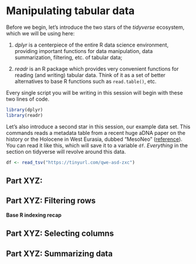 # Manipulating tabular data

Before we begin, let's introduce the two stars of the _tidyverse_ ecosystem,
which we will be using here:

1. _dplyr_ is a centerpiece of the entire R data science environment, providing
important functions for data manipulation, data summarization, filtering, etc.
of tabular data;

2. _readr_ is an R package which provides very convenient functions for reading
(and writing) tabular data. Think of it as a set of better alternatives to
base R functions such as `read.table()`, etc.

Every single script you will be writing in this session will begin with these
two lines of code.

```r
library(dplyr)
library(readr)
```

Let's also introduce a second star in this session, our example data set.
This commands reads a metadata table from a recent huge aDNA paper on the
history or the Holocene in West Eurasia, dubbed "MesoNeo" 
([reference](https://www.nature.com/articles/s41586-023-06865-0)).
You can read it like this, which will save it to a variable `df`.
_Everything_ in the section on tidyverse will revolve around this data.

```r
df <- read_tsv("https://tinyurl.com/qwe-asd-zxc")
```


## Part XYZ: 

## Part XYZ: Filtering rows

**Base R indexing recap**

## Part XYZ: Selecting columns

## Part XYZ: Summarizing data